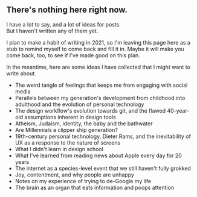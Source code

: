## There's nothing here right now.

<p class="bigText"> I have a lot to say, and a lot of ideas for posts.<br/>But I haven't written any of them yet. </p>

I plan to make a habit of writing in 2021, so I'm leaving this page here as a stub to remind myself to come back and fill it in. Maybe it will make you come back, too, to see if I've made good on this plan.

In the meantime, here are some ideas I have collected that I might want to write about. 

- The weird tangle of feelings that keeps me from engaging with social media
- Parallels between my generation's development from childhood into adulthood and the evolution of personal technology
- The design workflow's evolution towards git, and the flawed 40-year-old assumptions inherent in design tools
- Atheism, Judaism, identity, the baby and the bathwater
- Are Millennials a clipper ship generation?
- 19th-century personal technology, Dieter Rams, and the inevitability of UX as a response to the nature of screens
- What I didn't learn in design school
- What I've learned from reading news about Apple every day for 20 years
- The internet as a species-level event that we still haven't fully grokked
- Joy, contentment, and why people are unhappy
- Notes on my experience of trying to de-Google my life
- The brain as an organ that eats information and poops attention